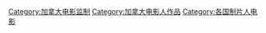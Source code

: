 [[Category:加拿大电影监制|Category:加拿大电影监制]]
[[Category:加拿大电影人作品|Category:加拿大电影人作品]]
[[Category:各国制片人电影|Category:各国制片人电影]]